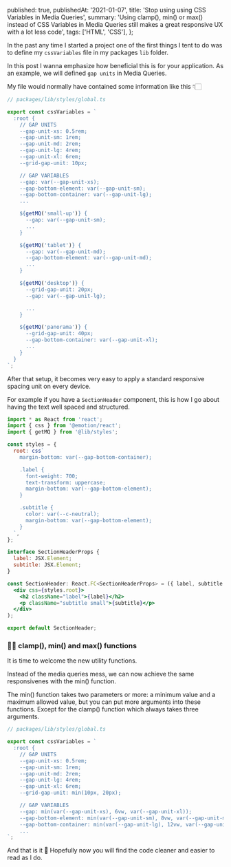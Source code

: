   published: true,
  publishedAt: '2021-01-07',
  title: 'Stop using using CSS Variables in Media Queries',
  summary:
    'Using clamp(), min() or max() instead of CSS Variables in Media Queries still makes a great responsive UX with a lot less code',
  tags: ['HTML', 'CSS'],
};

In the past any time I started a project one of the first things I tent to do
was to define my `cssVariables` file in my packages `lib` folder.

In this post I wanna emphasize how beneficial this is for your application. As
an example, we will defined `gap units` in Media Queries.

My file would normally have contained some information like this 👇🏻

```ts
// packages/lib/styles/global.ts

export const cssVariables = `
  :root {
    // GAP UNITS
    --gap-unit-xs: 0.5rem;
    --gap-unit-sm: 1rem;
    --gap-unit-md: 2rem;
    --gap-unit-lg: 4rem;
    --gap-unit-xl: 6rem;
    --grid-gap-unit: 10px;

    // GAP VARIABLES
    --gap: var(--gap-unit-xs);
    --gap-bottom-element: var(--gap-unit-sm);
    --gap-bottom-container: var(--gap-unit-lg);
    ...

    ${getMQ('small-up')} {
      --gap: var(--gap-unit-sm);
      ...
    }

    ${getMQ('tablet')} {
      --gap: var(--gap-unit-md);
      --gap-bottom-element: var(--gap-unit-md);
      ...
    }

    ${getMQ('desktop')} {
      --grid-gap-unit: 20px;
      --gap: var(--gap-unit-lg);

      ...
    }

    ${getMQ('panorama')} {
      --grid-gap-unit: 40px;
      --gap-bottom-container: var(--gap-unit-xl);
      ...
    }
  }
`;
```

After that setup, it becomes very easy to apply a standard responsive spacing
unit on every device.

For example if you have a `SectionHeader` component, this is how I go about
having the text well spaced and structured.

```jsx
import * as React from 'react';
import { css } from '@emotion/react';
import { getMQ } from '@lib/styles';

const styles = {
  root: css`
    margin-bottom: var(--gap-bottom-container);

    .label {
      font-weight: 700;
      text-transform: uppercase;
      margin-bottom: var(--gap-bottom-element);
    }

    .subtitle {
      color: var(--c-neutral);
      margin-bottom: var(--gap-bottom-element);
    }
  `,
};

interface SectionHeaderProps {
  label: JSX.Element;
  subtitle: JSX.Element;
}

const SectionHeader: React.FC<SectionHeaderProps> = ({ label, subtitle }) => (
  <div css={styles.root}>
    <h2 className="label">{label}</h2>
    <p className="subtitle small">{subtitle}</p>
  </div>
);

export default SectionHeader;
```

### 👋🏻 clamp(), min() and max() functions

It is time to welcome the new utility functions.

Instead of the media queries mess, we can now achieve the same responsivenes
with the min() function.

The min() function takes two parameters or more: a minimum value and a maximum
allowed value, but you can put more arguments into these functions. Except for
the clamp() function which always takes three arguments.

```ts
// packages/lib/styles/global.ts

export const cssVariables = `
  :root {
    // GAP UNITS
    --gap-unit-xs: 0.5rem;
    --gap-unit-sm: 1rem;
    --gap-unit-md: 2rem;
    --gap-unit-lg: 4rem;
    --gap-unit-xl: 6rem;
    --grid-gap-unit: min(10px, 20px);

    // GAP VARIABLES
    --gap: min(var(--gap-unit-xs), 6vw, var(--gap-unit-xl));
    --gap-bottom-element: min(var(--gap-unit-sm), 8vw, var(--gap-unit-md));
    --gap-bottom-container: min(var(--gap-unit-lg), 12vw, var(--gap-unit-xl));
    ...
`;
```

And that is it 🎉 Hopefully now you will find the code cleaner and easier to
read as I do.

<br />
